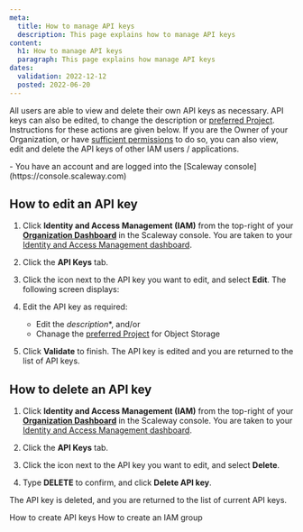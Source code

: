 ```yaml
---
meta:
  title: How to manage API keys
  description: This page explains how to manage API keys
content:
  h1: How to manage API keys
  paragraph: This page explains how manage API keys
dates:
  validation: 2022-12-12
  posted: 2022-06-20
---
```


All users are able to view and delete their own API keys as necessary. API keys can also be edited, to change the description or [preferred Project](/identity-and-access-management/iam/api-cli/using-api-key-object-storage/). Instructions for these actions are given below. If you are the Owner of your Organization, or have [sufficient permissions](/identity-and-access-management/iam/reference-content/permission-sets) to do so, you can also view, edit and delete the API keys of other IAM users / applications.

<Message type="requirement">
  - You have an account and are logged into the [Scaleway console](https://console.scaleway.com)
</Message>

## How to edit an API key

1. Click **Identity and Access Management (IAM)** from the top-right of your [**Organization Dashboard**](https://console.scaleway.com/organization) in the Scaleway console. You are taken to your [Identity and Access Management dashboard](https://console.scaleway.com/iam/users).
    <Lightbox src="scaleway-iam-dashboard.webp" alt="" />

2. Click the **API Keys** tab. 

3. Click the <Icon name="more" /> icon next to the API key you want to edit, and select **Edit**. The following screen displays:
    <Lightbox src="scaleway-edit-api-key.webp" alt="" />

4. Edit the API key as required:
    - Edit the *description**, and/or
    - Chanage the [preferred Project](/identity-and-access-management/iam/concepts/#preferred-project) for Object Storage

5. Click **Validate** to finish. The API key is edited and you are returned to the list of API keys.

## How to delete an API key 

1. Click **Identity and Access Management (IAM)** from the top-right of your [**Organization Dashboard**](https://console.scaleway.com/organization) in the Scaleway console. You are taken to your [Identity and Access Management dashboard](https://console.scaleway.com/iam/users).
    <Lightbox src="scaleway-iam-dashboard.webp" alt="" />

2. Click the **API Keys** tab. 

3. Click the <Icon name="more" /> icon next to the API key you want to edit, and select **Delete**.

4. Type **DELETE** to confirm, and click **Delete API key**.

The API key is deleted, and you are returned to the list of current API keys.

<Navigation title="See Also">
  <PreviousButton to="/identity-and-access-management/iam/how-to/create-api-keys/">How to create API keys</PreviousButton>
  <NextButton to="/identity-and-access-management/iam/how-to/create-group/">How to create an IAM group</NextButton>
</Navigation>